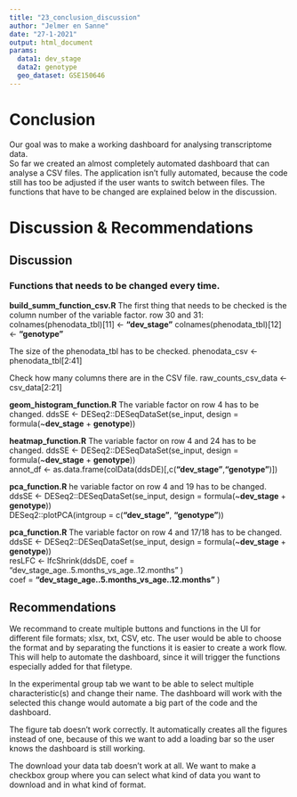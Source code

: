 ```yaml
---
title: "23_conclusion_discussion"
author: "Jelmer en Sanne"
date: "27-1-2021"
output: html_document
params:
  data1: dev_stage
  data2: genotype
  geo_dataset: GSE150646
---
```


 
# Conclusion

Our goal was to make a working dashboard for analysing transcriptome data.   
So far we created an almost completely automated dashboard that can analyse a CSV files. The application isn't fully automated, because the code still has too be adjusted if the user wants to switch between files. The functions that have to be changed are explained below in the discussion.   

# Discussion & Recommendations

## Discussion 
### Functions that needs to be changed every time.

**build_summ_function_csv.R**
The first thing that needs to be checked is the column number of the variable factor. 
row 30 and 31: colnames(phenodata_tbl)[11] <- **"dev_stage"**
colnames(phenodata_tbl)[12] <- **"genotype"**

The size of the phenodata_tbl has to be checked. 
phenodata_csv <- phenodata_tbl[2:41]

Check how many columns there are in the CSV file. 
raw_counts_csv_data <- csv_data[2:21] 

**geom_histogram_function.R**
The variable factor on row 4 has to be changed. 
ddsSE <- DESeq2::DESeqDataSet(se_input, design = formula(~**dev_stage** + **genotype**))  

**heatmap_function.R**
The variable factor on row 4 and 24 has to be changed. 
ddsSE <- DESeq2::DESeqDataSet(se_input, design = formula(~**dev_stage** + **genotype**))  
annot_df <- as.data.frame(colData(ddsDE)[,c(**"dev_stage"**,**"genotype"**)])  

**pca_function.R**
he variable factor on row 4 and 19 has to be changed. 
ddsSE <- DESeq2::DESeqDataSet(se_input, design = formula(~**dev_stage** + **genotype**))  
DESeq2::plotPCA(intgroup = c(**"dev_stage"**, **"genotype"**)) 

**pca_function.R**
The variable factor on row 4 and 17/18 has to be changed. 
ddsSE <- DESeq2::DESeqDataSet(se_input, design = formula(~**dev_stage** + **genotype**))  
resLFC <- lfcShrink(ddsDE, 
                      coef = "dev_stage_age..5.months_vs_age..12.months"     )    
                      coef = **"dev_stage_age..5.months_vs_age..12.months"**     )      

## Recommendations 
We recommand to create multiple buttons and functions in the UI for different file formats; xlsx, txt, CSV, etc. The user would be able to choose the format and by separating the functions it is easier to create a work flow. This will help to automate the dashboard, since it will trigger the functions especially added for that filetype.  

In the experimental group tab we want to be able to select multiple characteristic(s) and change their name. The dashboard will work with the selected this change would automate a big part of the code and the dashboard.

The figure tab doesn’t work correctly. It automatically creates all the figures instead of one, because of this we want to add a loading bar so the user knows the dashboard is still working.

The download your data tab doesn’t work at all. We want to make a checkbox group where you can select what kind of data you want to download and in what kind of format.




